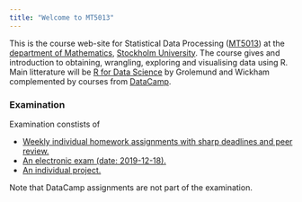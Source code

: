 ```yaml
---
title: "Welcome to MT5013"
---
```


This is the course web-site for Statistical Data Processing ([MT5013](https://sisu.it.su.se/search/archive_info/MT5013)) at the [department of Mathematics](http://www.math.su.se/), [Stockholm University](http://www.su.se/). The course gives and introduction to obtaining, wrangling, exploring and visualising data using R. Main litterature will be [R for Data Science](http://r4ds.had.co.nz/index.html) by Grolemund and Wickham complemented by courses from [DataCamp](https://www.datacamp.com/home).

### Examination
Examination constists of

 * [Weekly individual homework assignments with sharp deadlines and peer review.](HW.html)
 * [An electronic exam (date: 2019-12-18).](exam.html)
 * [An individual project.](project.html)
 
 Note that DataCamp assignments are not part of the examination.

